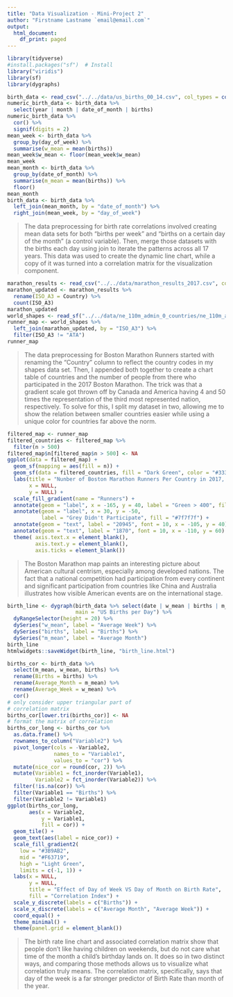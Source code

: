 ```yaml
---
title: "Data Visualization - Mini-Project 2"
author: "Firstname Lastname `email@email.com`"
output:
  html_document:
    df_print: paged
---
```


```r
library(tidyverse)
#install.packages("sf")  # Install
library("viridis")
library(sf)
library(dygraphs)
```

```r
birth_data <- read_csv("../../data/us_births_00_14.csv", col_types = cols())
numeric_birth_data <- birth_data %>% 
  select(year | month | date_of_month | births) 
numeric_birth_data %>% 
  cor() %>% 
  signif(digits = 2)
mean_week <- birth_data %>% 
  group_by(day_of_week) %>% 
  summarise(w_mean = mean(births))
mean_week$w_mean <- floor(mean_week$w_mean)
mean_week
mean_month <- birth_data %>% 
  group_by(date_of_month) %>% 
  summarise(m_mean = mean(births)) %>% 
  floor()
mean_month
birth_data <- birth_data %>% 
  left_join(mean_month, by = "date_of_month") %>% 
  right_join(mean_week, by = "day_of_week")
```

>The data preprocessing for birth rate correlations involved creating mean data sets for both "births per week" and "births on a certain day of the month" (a control variable). Then, merge those datasets with the births each day using join to iterate the patterns across all 17 years. This data was used to create the dynamic line chart, while a copy of it was turned into a correlation matrix for the visualization component.

```r
marathon_results <- read_csv("../../data/marathon_results_2017.csv", col_types = cols())
marathon_updated <- marathon_results %>% 
  rename(ISO_A3 = Country) %>% 
  count(ISO_A3)
marathon_updated
world_shapes <- read_sf("../../data/ne_110m_admin_0_countries/ne_110m_admin_0_countries.shp")
runner_map <- world_shapes %>%
  left_join(marathon_updated, by = "ISO_A3") %>%
  filter(ISO_A3 != "ATA") 
runner_map
```

>The data preprocessing for Boston Marathon Runners started with renaming the "Country" column to reflect the country codes in my shapes data set. Then, I appended both together to create a chart table of countries and the number of people from there who participated in the 2017 Boston Marathon. The trick was that a gradient scale got thrown off by Canada and America having 4 and 50 times the representation of the third most represented nation, respectively. To solve for this, I split my dataset in two, allowing me to show the relation between smaller countries easier while using a unique color for countries far above the norm.

```r
filtered_map <- runner_map
filtered_countries <- filtered_map %>% 
  filter(n > 500)
filtered_map$n[filtered_map$n > 500] <- NA
ggplot(data = filtered_map) + 
  geom_sf(mapping = aes(fill = n)) + 
  geom_sf(data = filtered_countries, fill = "Dark Green", color = "#333333") +
  labs(title = "Nunber of Boston Marathon Runners Per Country in 2017, up to 400",
       x = NULL,
       y = NULL) + 
  scale_fill_gradient(name = "Runners") + 
  annotate(geom = "label", x = -165, y = 40, label = "Green > 400", fill = "Dark Green") + 
  annotate(geom = "label", x = 30, y = -50, 
           label = "Grey Didn't Participate", fill = "#7f7f7f") + 
  annotate(geom = "text", label = "20945", font = 10, x = -105, y = 40) + 
  annotate(geom = "text", label = "1870", font = 10, x = -110, y = 60) +
  theme( axis.text.x = element_blank(),
         axis.text.y = element_blank(),
         axis.ticks = element_blank())

```

>The Boston Marathon map paints an interesting picture about American cultural centrism, especially among developed nations. The fact that a national competition had participation from every continent and significant participation from countries like China and Australia illustrates how visible American events are on the international stage.

```r
birth_line <- dygraph(birth_data %>% select(date | w_mean | births | m_mean),
                      main = "US Births per Day") %>% 
  dyRangeSelector(height = 20) %>% 
  dySeries("w_mean", label = "Average Week") %>% 
  dySeries("births", label = "Births") %>% 
  dySeries("m_mean", label = "Average Month")
birth_line
htmlwidgets::saveWidget(birth_line, "birth_line.html")
```

```r
births_cor <- birth_data %>%
  select(m_mean, w_mean, births) %>% 
  rename(Births = births) %>% 
  rename(Average_Month = m_mean) %>% 
  rename(Average_Week = w_mean) %>% 
  cor()
# only consider upper triangular part of
# correlation matrix
births_cor[lower.tri(births_cor)] <- NA
# format the matrix of correlation
births_cor_long <- births_cor %>%
  as.data.frame() %>%
  rownames_to_column("Variable2") %>%
  pivot_longer(cols = -Variable2,
               names_to = "Variable1",
               values_to = "cor") %>%
  mutate(nice_cor = round(cor, 2)) %>%
  mutate(Variable1 = fct_inorder(Variable1),
         Variable2 = fct_inorder(Variable2)) %>%
  filter(!is.na(cor)) %>%
  filter(Variable1 == "Births") %>% 
  filter(Variable2 != Variable1)
ggplot(births_cor_long,
       aes(x = Variable2,
           y = Variable1,
           fill = cor)) +
  geom_tile() +
  geom_text(aes(label = nice_cor)) +
  scale_fill_gradient2(
    low = "#3B9AB2",
    mid = "#F63719",
    high = "Light Green",
    limits = c(-1, 1)) +
  labs(x = NULL, 
       y = NULL, 
       title = "Effect of Day of Week VS Day of Month on Birth Rate",
       fill = "Correlation Index") +
  scale_y_discrete(labels = c("Births")) +
  scale_x_discrete(labels = c("Average Month", "Average Week")) +
  coord_equal() +
  theme_minimal() +
  theme(panel.grid = element_blank())
```

>The birth rate line chart and associated correlation matrix show that people don't like having children on weekends, but do not care what time of the month a child's birthday lands on. It does so in two distinct ways, and comparing those methods allows us to visualize what correlation truly means. The correlation matrix, specifically, says that day of the week is a far stronger predictor of Birth Rate than month of the year.
